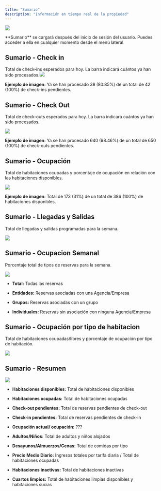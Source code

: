 ```yaml
---
title: "Sumario"
description: "Información en tiempo real de la propiedad"
---
```


![](/images/cloudpms/snapshot/es/snapshot.png)

<Tip>
  **Sumario** se cargará después del inicio de sesión del usuario. Puedes acceder a ella en cualquier momento desde el menú lateral.
</Tip>

## Sumario - Check in

Total de check-ins esperados para hoy. La barra indicará cuántos ya han sido procesados.![](/images/cloudpms/snapshot/check_in.png)

**Ejemplo de imagen:** Ya se han procesado 38 (80.85%) de un total de 42 (100%) de check-ins pendientes.

## Sumario - Check Out

Total de check-outs esperados para hoy. La barra indicará cuántos ya han sido procesados.

![](/images/cloudpms/snapshot/check_out.png)

**Ejemplo de imagen:** Ya se han procesado 640 (98.46%) de un total de 650 (100%) de check-outs pendientes.

## Sumario - Ocupación

Total de habitaciones ocupadas y porcentaje de ocupación en relación con las habitaciones disponibles.

![](/images/cloudpms/snapshot/es/occupancy.png)

**Ejemplo de imagen:** Total de 173 (31%) de un total de 386 (100%) de habitaciones disponibles.

## Sumario - Llegadas y Salidas

Total de llegadas y salidas programadas para la semana.

![](/images/cloudpms/snapshot/es/arrivals_departures.png)

## Sumario - Ocupacion Semanal

Porcentaje total de tipos de reservas para la semana.

![](/images/cloudpms/snapshot/es/occupancy_weekly.png)

* **Total:** Todas las reservas

* **Entidades:** Reservas asociadas con una Agencia/Empresa

* **Grupos:** Reservas asociadas con un grupo

* **Individuales:** Reservas sin asociación con ninguna Agencia/Empresa

## Sumario - Ocupación por tipo de habitacion

Total de habitaciones ocupadas/libres y porcentaje de ocupación por tipo de habitación.

![](/images/cloudpms/snapshot/es/occupancy_roomtype.png)

## Sumario - Resumen

![](/images/cloudpms/snapshot/es/resume.png)

* **Habitaciones disponibles:** Total de habitaciones disponibles

* **Habitaciones ocupadas:** Total de habitaciones ocupadas

* **Check-out pendientes:** Total de reservas pendientes de check-out

* **Check-in pendientes:** Total de reservas pendientes de check-in

* **Ocupación actual/ ocupación:** ???

* **Adultos/Niños:** Total de adultos y niños alojados

* **Desayunos/Almuerzos/Cenas:** Total de comidas por tipo

* **Precio Medio Diario:** Ingresos totales por tarifa diaria / Total de habitaciones ocupadas

* **Habitaciones inactivas:** Total de habitaciones inactivas

* **Cuartos limpios:** Total de habitaciones limpias disponibles y habitaciones sucias